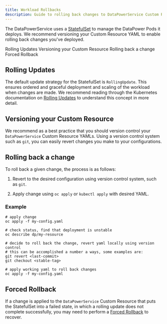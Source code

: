 ```yaml
---
title: Workload Rollbacks
description: Guide to rolling back changes to DataPowerService Custom Resource instances
---
```


<PageDescription>

The DataPowerService uses a [StatefulSet](https://kubernetes.io/docs/concepts/workloads/controllers/statefulset/) to manage the DataPower Pods it deploys. We recommend versioning your Custom Resource YAML to enable rolling back changes you've deployed.

</PageDescription>

<AnchorLinks>
  <AnchorLink>Rolling Updates</AnchorLink>
  <AnchorLink>Versioning your Custom Resource</AnchorLink>
  <AnchorLink>Rolling back a change</AnchorLink>
  <AnchorLink>Forced Rollback</AnchorLink>
</AnchorLinks>

## Rolling Updates

The default update strategy for the StatefulSet is `RollingUpdate`. This ensures ordered and graceful deployment and scaling of the workload when changes are made. We recommend reading through the Kubernetes documentation on [Rolling Updates](https://kubernetes.io/docs/concepts/workloads/controllers/statefulset/#rolling-updates) to understand this concept in more detail.

## Versioning your Custom Resource

We recommend as a best practice that you should version control your `DataPowerService` Custom Resource YAMLs. Using a version control system such as `git`, you can easily revert changes you make to your configurations.

## Rolling back a change

To roll back a given change, the process is as follows:

1. Revert to the desired configuration using version control system, such as `git`.

2. Apply change using `oc apply` or `kubectl apply` with desired YAML.

### Example

```
# apply change
oc apply -f my-config.yaml

# check status, find that deployment is unstable
oc describe dp/my-resource

# decide to roll back the change, revert yaml locally using version control
# this can be accomplished a number a ways, some examples are:
git revert <last-commit>
git checkout <stable-tag>

# apply working yaml to roll back changes
oc apply -f my-config.yaml
```

## Forced Rollback

If a change is applied to the `DataPowerService` Custom Resource that puts the StatefulSet into a failed state, in which a rolling update does not complete successfully, you may need to perform a [Forced Rollback](https://kubernetes.io/docs/concepts/workloads/controllers/statefulset/#forced-rollback) to recover.
